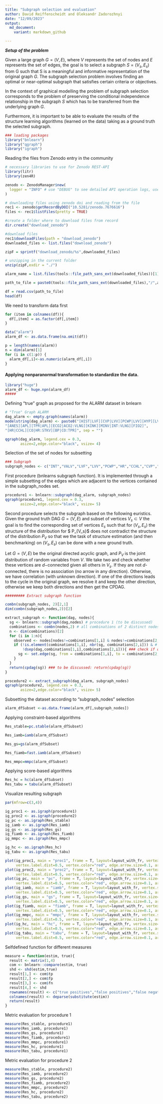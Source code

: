 ```yaml
---
title: "Subgraph selection and evaluation"
author: David Reiffenscheidt and Oleksandr Zadorozhnyi
date: "12/09/2023"
output:
  md_document:
    variant: markdown_github

---
```



***Setup of the problem***

Given a large graph $G = (V, E)$, where $V$ represents the set of nodes and $E$ represents the set of edges, the goal is to select a subgraph $S = (V_s, E_s)$ from G such that S is a meaningful and informative representation of the original graph $G$. The subgraph selection problem involves finding an optimal or near-optimal subgraph that satisfies certain criteria or objectives. 

In the context of graphical modelling the problem of subgraph selection corresponds to the problem of preserving the conditional independence relationship in the subgraph $S$ which has to be transferred from the underlying graph $G$.

Furthermore, it is important to be able to evaluate the results of the structure learning algorithms (learned on the data) taking as a ground truth the selected subgraph.  

```r
### loading packages
library("bnlearn")
library("qgraph")
library("igraph")
```
Reading the files from Zenodo entry in the community

```r
# necessary libraries to use for Zenodo REST-API
library(litr)
library(zen4R)

zenodo <- ZenodoManager$new(
  logger = "INFO" # use "DEBUG" to see detailed API operation logs, use NULL if you don't want logs at all
)

# downloading files using zenodo doi and reading from the file 
rec1 <- zenodo$getRecordByDOI("10.5281/zenodo.7676616")
files <- rec1$listFiles(pretty = TRUE)

#create a folder where to download files from record
dir.create("download_zenodo")

#download files
rec1$downloadFiles(path = "download_zenodo")
downloaded_files <- list.files("download_zenodo")

zipF = sprintf("download_zenodo/%s",downloaded_files)

# unzipping in the current folder
unzip(zipF,exdir = "./")

alarm_name = list.files(tools::file_path_sans_ext(downloaded_files))[1]

path_to_file = paste0(tools::file_path_sans_ext(downloaded_files),"/",alarm_name,"/",alarm_name,".csv")

df = read.csv(path_to_file)
head(df)
```


We need to transform data first

```r
for (item in colnames(df)){
  df[,item] = as.factor(df[,item])
}
```


```r
data("alarm")
alarm_df <- as.data.frame(na.omit(df))

p = length(names(alarm))
n = dim(alarm)[1]
for (i in c(1:p)) {
  alarm_df[,i]<-as.numeric(alarm_df[,i])
}
```

#### Applying nonparanormal transformation to standardize the data.
```r
library("huge")
alarm_df <- huge.npn(alarm_df)
#####
```

Defining "true" graph as proposed for the ALARM dataset in bnlearn
```r
# "True" Graph ALARM
dag_alarm <- empty.graph(names(alarm))
modelstring(dag_alarm) <- paste0("[HIST|LVF][CVP|LVV][PCWP|LVV][HYP][LVV|HYP:LVF]",                    "[LVF][STKV|HYP:LVF][ERLO][HRBP|ERLO:HR][HREK|ERCA:HR][ERCA][HRSA|ERCA:HR]",
"[ANES][APL][TPR|APL][ECO2|ACO2:VLNG][KINK][MINV|INT:VLNG][FIO2]",            "[PVS|FIO2:VALV][SAO2|PVS:SHNT][PAP|PMB][PMB][SHNT|INT:PMB][INT]",              "[PRSS|INT:KINK:VTUB][DISC][MVS][VMCH|MVS][VTUB|DISC:VMCH]",                    "[VLNG|INT:KINK:VTUB][VALV|INT:VLNG][ACO2|VALV][CCHL|ACO2:ANES:SAO2:TPR]",
"[HR|CCHL][CO|HR:STKV][BP|CO:TPR]", sep = "")

qgraph(dag_alarm, legend.cex = 0.3,
       asize=2,edge.color="black", vsize= 4)
```

Selection of the set of nodes for subsetting
```r
### Subgraph 
subgraph_nodes <- c("INT","VALV","LVF","LVV","PCWP","HR","CCHL","CVP","HYP","HRSA","ERCA")
```

First procedure (bnlearns subgraph function). It is implemented through a simple subsetting of the edges which are adjacent to the vertices contained in the subgraph_nodes set. 

```r
procedure1 <- bnlearn::subgraph(dag_alarm, subgraph_nodes)
qgraph(procedure1, legend.cex = 0.3,
       asize=2,edge.color="black", vsize= 5)
```

Second procedure selects the subgraph based on the following euristics.  Given the ground truth DAG $G=(V,E)$ and subset of vertices $V_{s} \subset V$ the goal is to find the corresponding set of vertices $E_{s}$ such that for $(V_s,E_s)$ the structure of the distribution for $ P_{V_s}$ does not contradict the structure of the distribution $P_{V}$ so that we the task of structure estimation (and then benchmarking) on $(V_s,E_s)$ can be done with a new ground truth. 

Let $G = (V,E)$ be the original directed acyclic graph, and $P_{V}$ is the joint distribution of random variables from $V$.
We take two and check whether these vertices are $d-$connected given all others in $V_{s}$. If they are not $d$-connected, there is no association (no arrow in any direction). Otherwise, we have correlation (with unknown direction). If one of the directions leads to the cycle in the original graph, we resolve it and keep the other direction, otherwise we keep both directions and then get the CPDAG.

```r
######### Extract subgraph function

combn(subgraph_nodes, 2)[2,1]
dim(combn(subgraph_nodes,2))[2]

extract_subgraph <- function(dag, nodes){
  sg <- bnlearn::subgraph(dag,nodes) # procedure 1 (to be discussed)
  combinations <- combn(nodes,2) # all combinations of 2 distinct nodes in "nodes"
  n <- dim(combinations)[2]
  for (i in 1:n){
    observed <- nodes[nodes!=combinations[1,i] & nodes!=combinations[2,i]] # V'\{v,w}
    if (!is.element(combinations[1,i], nbr(sg, combinations[2,i])) & # check if there exists an edge already
        !dsep(dag,combinations[1,i],combinations[2,i])){ ### check if d-connected
      sg <- set.edge(sg, from = combinations[1,i], to = combinations[2,i]) ### undirected edge in case d-connected
    }
  }
  return(cpdag(sg)) ### to be discussed: return(cpdag(sg))
}

procedure2 <- extract_subgraph(dag_alarm, subgraph_nodes)
qgraph(procedure2, legend.cex = 0.3,
       asize=2,edge.color="black", vsize= 5)
```
Subsetting the dataset according to "subgraph_nodes" selection
```r
alarm_dfSubset <-as.data.frame(alarm_df[,subgraph_nodes])
```

Applying constraint-based algorithms
```r
Res_stable=pc.stable(alarm_dfSubset)

Res_iamb=iamb(alarm_dfSubset)

Res_gs=gs(alarm_dfSubset)

Res_fiamb=fast.iamb(alarm_dfSubset)

Res_mmpc=mmpc(alarm_dfSubset)
```

Applying score-based algorithms
```r
Res_hc = hc(alarm_dfSubset)
Res_tabu = tabu(alarm_dfSubset)
```


Visualize resulting subgraph
```r
par(mfrow=c(3,4))

ig_proc1 <- as.igraph(procedure1)
ig_proc2 <- as.igraph(procedure2)
ig_pc <- as.igraph(Res_stable)
ig_iamb <- as.igraph(Res_iamb)
ig_gs <- as.igraph(Res_gs)
ig_fiamb <- as.igraph(Res_fiamb)
ig_mmpc <- as.igraph(Res_mmpc)

ig_hc <- as.igraph(Res_hc)
ig_tabu <- as.igraph(Res_tabu)

plot(ig_proc1, main = "proc1", frame = T, layout=layout_with_fr, vertex.size=6,
     vertex.label.dist=0.5, vertex.color="red", edge.arrow.size=0.1, arrow.size=0.1, vertex.label.cex = 0.5)
plot(ig_proc2, main = "proc2", frame = T, layout=layout_with_fr, vertex.size=6,
     vertex.label.dist=0.5, vertex.color="red", edge.arrow.size=0.1, arrow.size=0.1, vertex.label.cex = 0.5)
plot(ig_pc, main = "pc", frame = T, layout=layout_with_fr, vertex.size=6,
     vertex.label.dist=0.5, vertex.color="red", edge.arrow.size=0.1, arrow.size=0.1, vertex.label.cex = 0.5)
plot(ig_iamb, main = "iamb", frame = T, layout=layout_with_fr, vertex.size=6,
     vertex.label.dist=0.5, vertex.color="red", edge.arrow.size=0.1, arrow.size=0.1, vertex.label.cex = 0.5)
plot(ig_gs, main = "gs", frame = T, layout=layout_with_fr, vertex.size=6,
     vertex.label.dist=0.5, vertex.color="red", edge.arrow.size=0.1, arrow.size=0.1, vertex.label.cex = 0.5)
plot(ig_fiamb, main = "fiamb", frame = T, layout=layout_with_fr, vertex.size=6,
     vertex.label.dist=0.5, vertex.color="red", edge.arrow.size=0.1, arrow.size=0.1, vertex.label.cex = 0.5)
plot(ig_mmpc, main = "mmpc", frame = T, layout=layout_with_fr, vertex.size=6,
     vertex.label.dist=0.5, vertex.color="red", edge.arrow.size=0.1, arrow.size=0.1, vertex.label.cex = 0.5)
plot(ig_hc, main = "hc", frame = T, layout=layout_with_fr, vertex.size=6,
     vertex.label.dist=0.5, vertex.color="red", edge.arrow.size=0.1, arrow.size=0.1, vertex.label.cex = 0.5)
plot(ig_tabu, main = "tabu", frame = T, layout=layout_with_fr, vertex.size=6,
     vertex.label.dist=0.5, vertex.color="red", edge.arrow.size=0.1, arrow.size=0.1, vertex.label.cex = 0.5)
```


Selfdefined function for different measures
```r
measure = function(estim, true){
  result <- matrix(1,4)
  com <- bnlearn::compare(estim, true)
  shd <- shd(estim,true)
  result[1,] <- com$tp
  result[2,] <- com$fp
  result[3,] <- com$fn
  result[4,] <- shd
  rownames(result) <- c("true positives","false positives","false negatives","structural hamming distance")
  colnames(result) <- deparse(substitute(estim))
  return(result)
}
```

Metric evaluation for procedure 1
```r
measure(Res_stable, procedure1)
measure(Res_iamb, procedure1)
measure(Res_gs, procedure1)
measure(Res_fiamb, procedure1)
measure(Res_mmpc, procedure1)
measure(Res_hc, procedure1)
measure(Res_tabu, procedure1)


```

Metric evaluation for procedure 2
```r
measure(Res_stable, procedure2)
measure(Res_iamb, procedure2)
measure(Res_gs, procedure2)
measure(Res_fiamb, procedure2)
measure(Res_mmpc, procedure2)
measure(Res_hc, procedure2)
measure(Res_tabu, procedure2)
```

